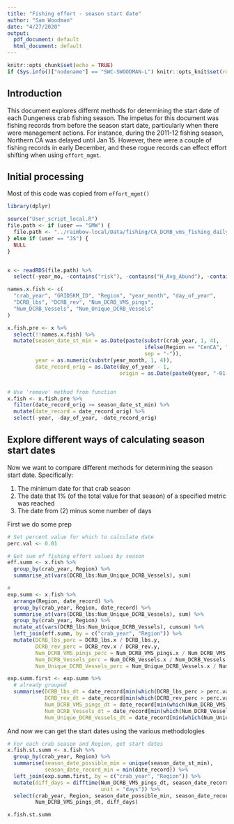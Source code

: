 ```yaml
---
title: "Fishing effort - season start date"
author: "Sam Woodman"
date: "4/27/2020"
output:
  pdf_document: default
  html_document: default
---
```


```r
knitr::opts_chunk$set(echo = TRUE)
if (Sys.info()["nodename"] == "SWC-SWOODMAN-L") knitr::opts_knit$set(root.dir = "../../")
```

## Introduction

This document explores differnt methods for determining the start date of each Dungeness crab fishing season. The impetus for this document was fishing records from before the season start date, particularly when there were management actions. For instance, during the 2011-12 fishing season, Northern CA was delayed until Jan 15. However, there were a couple of fishing records in early December, and these rogue records can effect effort shifting when using `effort_mgmt`.

## Initial processing

Most of this code was copied from `effort_mgmt()`

```r
library(dplyr)

source("User_script_local.R")
file.path <- if (user == "SMW") {
  file.path <- "../raimbow-local/Data/fishing/CA_DCRB_vms_fishing_daily_2009-2018_fishtix_humpback_blue_whales_grids.RDS"
} else if (user == "JS") {
  NULL
}


x <- readRDS(file.path) %>%
  select(-year_mo, -contains("risk"), -contains("H_Avg_Abund"), -contains("Blue_")) 

names.x.fish <- c(
  "crab_year", "GRID5KM_ID", "Region", "year_month", "day_of_year",
  "DCRB_lbs", "DCRB_rev", "Num_DCRB_VMS_pings", 
  "Num_DCRB_Vessels", "Num_Unique_DCRB_Vessels"
)

x.fish.pre <- x %>% 
  select(!!names.x.fish) %>%
  mutate(season_date_st_min = as.Date(paste(substr(crab_year, 1, 4), 
                                            ifelse(Region == "CenCA", "11-15", "12-01"), 
                                            sep = "-")), 
         year = as.numeric(substr(year_month, 1, 4)), 
         date_record_orig = as.Date(day_of_year - 1, 
                                    origin = as.Date(paste0(year, "-01-01"))))


# Use 'remove' method from function
x.fish <- x.fish.pre %>% 
  filter(date_record_orig >= season_date_st_min) %>% 
  mutate(date_record = date_record_orig) %>% 
  select(-year, -day_of_year, -date_record_orig)
```

## Explore different ways of calculating season start dates

Now we want to compare different methods for determining the season start date. Specifically:

1. The minimum date for that crab season
2. The date that 1% (of the total value for that season) of a specified metric was reached
3. The date from (2) minus some number of days

First we do some prep

```r
# Set percent value for which to calculate date
perc.val <- 0.01

# Get sum of fishing effort values by season
eff.summ <- x.fish %>% 
  group_by(crab_year, Region) %>% 
  summarise_at(vars(DCRB_lbs:Num_Unique_DCRB_Vessels), sum)

#
exp.summ <- x.fish %>% 
  arrange(Region, date_record) %>% 
  group_by(crab_year, Region, date_record) %>%
  summarise_at(vars(DCRB_lbs:Num_Unique_DCRB_Vessels), sum) %>%
  group_by(crab_year, Region) %>% 
  mutate_at(vars(DCRB_lbs:Num_Unique_DCRB_Vessels), cumsum) %>% 
  left_join(eff.summ, by = c("crab_year", "Region")) %>% 
  mutate(DCRB_lbs_perc = DCRB_lbs.x / DCRB_lbs.y, 
         DCRB_rev_perc = DCRB_rev.x / DCRB_rev.y, 
         Num_DCRB_VMS_pings_perc = Num_DCRB_VMS_pings.x / Num_DCRB_VMS_pings.y, 
         Num_DCRB_Vessels_perc = Num_DCRB_Vessels.x / Num_DCRB_Vessels.y, 
         Num_Unique_DCRB_Vessels_perc = Num_Unique_DCRB_Vessels.x / Num_Unique_DCRB_Vessels.y)

exp.summ.first <- exp.summ %>% 
  # already grouped
  summarise(DCRB_lbs_dt = date_record[min(which(DCRB_lbs_perc > perc.val))], 
            DCRB_rev_dt = date_record[min(which(DCRB_rev_perc > perc.val))], 
            Num_DCRB_VMS_pings_dt = date_record[min(which(Num_DCRB_VMS_pings_perc > perc.val))], 
            Num_DCRB_Vessels_dt = date_record[min(which(Num_DCRB_Vessels_perc > perc.val))], 
            Num_Unique_DCRB_Vessels_dt = date_record[min(which(Num_Unique_DCRB_Vessels_perc > perc.val))])
```

And now we can get the start dates using the various methodologies

```r
# For each crab season and Region, get start dates
x.fish.st.summ <- x.fish %>% 
  group_by(crab_year, Region) %>% 
  summarise(season_date_possible_min = unique(season_date_st_min), 
            season_date_record_min = min(date_record)) %>% 
  left_join(exp.summ.first, by = c("crab_year", "Region")) %>% 
  mutate(diff_days = difftime(Num_DCRB_VMS_pings_dt, season_date_record_min, 
                              unit = "days")) %>% 
  select(crab_year, Region, season_date_possible_min, season_date_record_min, 
         Num_DCRB_VMS_pings_dt, diff_days)

x.fish.st.summ
```
